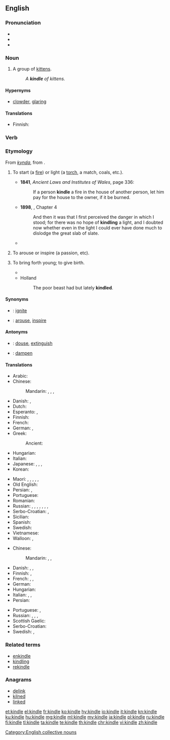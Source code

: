 {{was wotd|2006|October|3}}
==English==
===Pronunciation===
* {{IPA|/ˈkɪndl/|lang=en}}
* {{audio|en-us-kindle.ogg|Audio (US)|lang=en}}
* {{rhymes|ɪndəl|lang=en}}

===Noun===
{{en-noun}}

# {{context|obsolete|lang=en}} A group of [[kitten]]s.
#: ''A '''kindle''' of kittens.''

====Hypernyms====
* [[clowder]], [[glaring]]

====Translations====
{{trans-top|group of kittens}}
* Finnish: {{t|fi|pentue}}
{{trans-mid}}
{{trans-bottom}}

===Verb===
===Etymology===
From {{etyl|non|en}} ''[[kynda]]'', from {{etyl|gem-pro|en}} {{m|gem-pro|*kundijaną}}.

{{en-verb|kindl}}

# {{context|transitive|lang=en}} To start (a [[fire]]) or light (a [[torch]], a match, coals, etc.).
#* '''1841''', ''Ancient Laws and Institutes of Wales'', page 336:
#*: If a person '''kindle''' a fire in the house of another person, let him pay for the house to the owner, if it be burned.
#* '''1898''', {{w|J. Meade Falkner}}, {{w|Moonfleet}} Chapter 4
#*: And then it was that I first perceived the danger in which I stood; for there was no hope of '''kindling''' a light, and I doubted now whether even in the light I could ever have done much to dislodge the great slab of slate.
#* {{quote-magazine|year=2013|month=July-August|author={{w|Henry Petroski}}
|title=[http://www.americanscientist.org/issues/pub/2013/4/geothermal-energy Geothermal Energy]
|volume=101|issue=4|magazine={{w|American Scientist}}
|passage=Energy has seldom been found where we need it when we want it. Ancient nomads, wishing to ward off the evening chill and enjoy a meal around a campfire, had to collect wood and then spend time and effort coaxing the heat of friction out from between sticks to '''kindle''' a flame.}}
# {{context|transitive|figuratively|lang=en}} To arouse or inspire (a passion, etc).
#: {{usex|lang=en|He '''kindled''' an enthusiasm for the project in his fellow workers.}}
# {{context|obsolete|lang=en}} To bring forth young; to give birth.
#* {{rfquotek|Shakespeare}}
#* Holland
#*: The poor beast had but lately '''kindled'''.

====Synonyms====
* {{qualifier|to start a fire}}: [[ignite]]
* {{qualifier|to arouse}}: [[arouse]], [[inspire]]

====Antonyms====
* {{qualifier|to start a fire}}: [[douse]], [[extinguish]]
* {{qualifier|to arouse}}: [[dampen]]

====Translations====
{{trans-top|to start (a fire)}}
* Arabic: {{t|ar|شعل|tr=šáʿʿala|sc=Arab}}
* Chinese:
*: Mandarin: {{t|cmn|點燃|sc=Hani}}, {{t+|cmn|点燃|tr=diǎnrán|sc=Hani}}, {{t|cmn|點火|sc=Hani}}, {{t+|cmn|点火|tr=diǎnhuǒ|sc=Hani}}
* Danish: {{t|da|tænde}}, {{t|da|fænge}}
* Dutch: {{t+|nl|aansteken}}
* Esperanto: {{t|eo|ekbruligi}}, {{t|eo|fajrigi}}
* Finnish: {{t+|fi|sytyttää}}
* French: {{t+|fr|allumer}}
* German: {{t+|de|anzünden}}, {{t+|de|entfachen}}
* Greek:
*: Ancient: {{t|grc|αἴθω}}
* Hungarian: {{t+|hu|meggyújt}}
* Italian: {{t+|it|accendere}}
* Japanese: {{t|ja|点じる|tr=てんじる, tenjiru|sc=Jpan}}, {{t|ja|点ずる|tr=てんずる, tenzuru|sc=Jpan}}, {{t+|ja|点火|tr=てんかする, tenka-suru|alt=点火する|sc=Jpan}}, {{t|ja|引火|tr=いんかする, inka-suru|alt=引火する|sc=Jpan}}
* Korean: {{t|ko|불붙이다|tr=bulbutida|sc=Kore}}
{{trans-mid}}
* Maori: {{t|mi|tungi}}, {{t|mi|tutungi}}, {{t|mi|tungitungi}}, {{t|mi|maina}}, {{t|mi|tahu}}, {{t|mi|whakakā}}
* Old English: {{t|ang|ǣlan}}
* Persian: {{t+|fa|افروختن|tr=afrōxtan}}, {{t+|fa|روشن کردن|tr=rowšan kardan}}
* Portuguese: {{t+|pt|acender}}
* Romanian: {{t|ro|a ațâța}}
* Russian: {{t+|ru|разжигать|impf|tr=razžigát’|sc=Cyrl}}, {{t+|ru|разжечь|pf|tr=razžéč’|sc=Cyrl}}, {{t+|ru|зажигать|impf|tr=zažigát’|sc=Cyrl}}, {{t+|ru|зажечь|pf|tr=zažéč’|sc=Cyrl}}, {{t|ru|запаливать|impf|tr=zapálivat’|sc=Cyrl}}, {{t|ru|запалить|pf|tr=zapalít’|sc=Cyrl}}, {{t+|ru|растапливать|impf|tr=rastáplivat’|sc=Cyrl}}, {{t+|ru|растопить|pf|tr=rastopít’|sc=Cyrl}}
* Serbo-Croatian: {{t+|sh|potpaliti}}, {{t+|sh|zapaliti}}
* Sicilian: {{t+|scn|addumari}}
* Spanish: {{t+|es|encender}}
* Swedish: {{t+|sv|tända}}
* Vietnamese: {{t+|vi|nhóm}}
* Walloon: {{t|wa|esprinde}}, {{t+|wa|aloumer}}
{{trans-bottom}}

{{trans-top|to arouse}}
* Chinese:
*: Mandarin: {{t+|cmn|喚起|sc=Hani}}, {{t+|cmn|唤起|tr=huànqǐ|sc=Hani}}, {{t+|cmn|激起|tr=jīqǐ|sc=Hani}}
* Danish: {{t|da|vække}}, {{t|da|sætte i brand}}, {{t|da|ophidse}}
* Finnish: {{t+|fi|sytyttää}}, {{t+|fi|kiihottaa}}
* French: {{t+|fr|exalter}}, {{t+|fr|inspirer}}, {{t+|fr|susciter}}
* German: {{t+|de|entfachen}}
* Hungarian: {{t|hu|feltüzel}}
* Italian: {{t+|it|eccitare}}, {{t|it|infuocare}}, {{t+|it|suscitare}}
* Persian: {{t+|fa|برانگیختن|tr=barangixtan}}
{{trans-mid}}
* Portuguese: {{t+|pt|inspirar}}, {{t+|pt|suscitar}}
* Russian: {{t+|ru|разжигать|impf|tr=razžigát’|sc=Cyrl}}, {{t+|ru|разжечь|pf|tr=razžéč’|sc=Cyrl}}, {{t+|ru|зажигать|impf|tr=zažigát’|sc=Cyrl}}, {{t+|ru|зажечь|pf|tr=zažéč’|sc=Cyrl}}
* Scottish Gaelic: {{t|gd|beothaich}}
* Serbo-Croatian: {{t+|sh|zapaliti}}
* Swedish: {{t+|sv|tända}}, {{t+|sv|väcka}}
{{trans-bottom}}

===Related terms===
* [[enkindle]]
* [[kindling]]
* [[rekindle]]

===Anagrams===
* [[delink#English|delink]]
* [[kilned#English|kilned]]
* [[linked#English|linked]]

[[Category:English collective nouns]]

[[et:kindle]]
[[el:kindle]]
[[fr:kindle]]
[[ko:kindle]]
[[hy:kindle]]
[[io:kindle]]
[[it:kindle]]
[[kn:kindle]]
[[ku:kindle]]
[[hu:kindle]]
[[mg:kindle]]
[[ml:kindle]]
[[my:kindle]]
[[ja:kindle]]
[[pl:kindle]]
[[ru:kindle]]
[[fi:kindle]]
[[tl:kindle]]
[[ta:kindle]]
[[te:kindle]]
[[th:kindle]]
[[chr:kindle]]
[[vi:kindle]]
[[zh:kindle]]